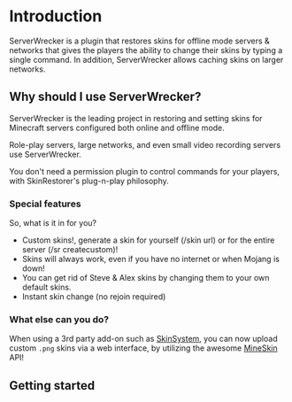 # Introduction

ServerWrecker is a plugin that restores skins for offline mode servers & networks that gives the players the ability to
change their skins by typing a single command. In addition, ServerWrecker allows caching skins on larger networks.

## Why should I use ServerWrecker?

ServerWrecker is the leading project in restoring and setting skins for Minecraft servers configured both online and
offline mode.

Role-play servers, large networks, and even small video recording servers use ServerWrecker.

You don't need a permission plugin to control commands for your players, with SkinRestorer's plug-n-play philosophy.

### Special features

So, what is it in for you?

* Custom skins!, generate a skin for yourself (/skin url) or for the entire server (/sr createcustom)!
* Skins will always work, even if you have no internet or when Mojang is down!
* You can get rid of Steve & Alex skins by changing them to your own default skins.
* Instant skin change (no rejoin required)

### What else can you do?

When using a 3rd party add-on such as [SkinSystem](https://github.com/ServerWrecker/SkinSystem), you can now upload
custom `.png` skins via a web interface, by utilizing the awesome [MineSkin](https://mineskin.org) API!

## Getting started



<div className="mt-4">
    <Card arrow title="Install ServerWrecker" href="/docs/installation">
    </Card>
</div>
